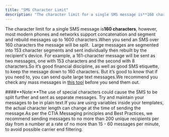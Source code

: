 ```yaml
---
title: "SMS Character Limit"
description: "The character limit for a single SMS message is**160 characters**, however, most modern phones and networks support concatenation and segment and rebu..."
---
```


The character limit for a single SMS message is**160 characters**, however, most modern phones and networks support concatenation and segment and rebuild messages up to 1600 characters.When you send an SMS over 160 characters the message will be split.  Large messages are segmented into 153 character segments and sent individually then rebuilt by the recipient's device. For example, a 161-character message will be sent as two messages, one with 153 characters and the second with 8 characters.So it’s good financial discipline, as well as good SMS etiquette, to keep the message down to 160 characters. But it’s good to know that if you need to, you can send quite large text messages.We recommend you check any mass messages in [this tool](http://chadselph.github.io/smssplit/) before you send them out.

####**Note:**The use of special characters could cause the SMS to be split further and sent as separate messages. Try and maintain your messages to be in plain text.If you are using variables inside your templates, the actual character length can change at the time of sending the message.As per the CTIA Messaging principles and Best Practices, we recommend sending messages to no more than 200 unique recipients per day from a number at a rate of no more than 15 - 60 messages per minute, to avoid possible carrier end filtering.
